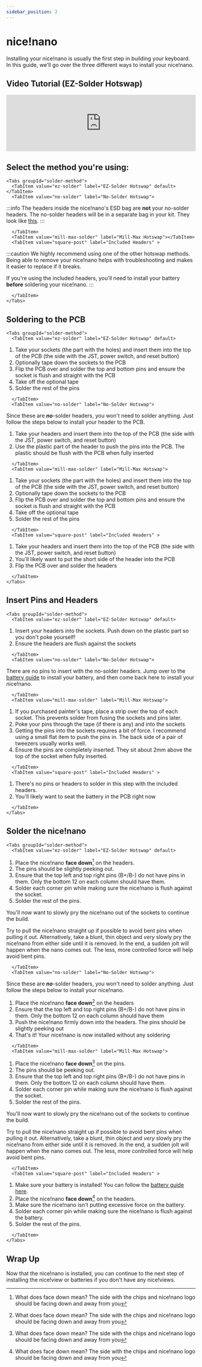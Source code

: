 ```yaml
---
sidebar_position: 2
---
```



# nice!nano

Installing your nice!nano is usually the first step in building your keyboard. In this guide, we'll go over the three different ways to install your nice!nano.

## Video Tutorial (EZ-Solder Hotswap)

<iframe style={{maxWidth: "640px", aspectRatio: "16/9"}} width="100%" height="auto" src="https://www.youtube.com/embed/-H9ObTrR53o" title="YouTube video player" frameborder="0" allow="accelerometer; autoplay; clipboard-write; encrypted-media; gyroscope; picture-in-picture; web-share" allowfullscreen></iframe>

## Select the method you're using:

```mdx-code-block
<Tabs groupId="solder-method">
  <TabItem value="ez-solder" label="EZ-Solder Hotswap" default></TabItem>
  <TabItem value="no-solder" label="No-Solder Hotswap">
```
:::info
The headers inside the nice!nano's ESD bag are **not** your no-solder headers. The no-solder headers will be in a separate bag in your kit. They look like [this](https://typeractive.xyz/products/no-solder-spring-headers).
:::
```mdx-code-block
  </TabItem>
  <TabItem value="mill-max-solder" label="Mill-Max Hotswap"></TabItem>
  <TabItem value="square-post" label="Included Headers" >
```
:::caution
We highly recommend using one of the other hotswap methods. Being able to remove your nice!nano helps with troubleshooting and makes it easier to replace if it breaks. 

If you're using the included headers, you'll need to install your battery **before** soldering your nice!nano.
:::
```mdx-code-block
  </TabItem>
</Tabs>
```

## Soldering to the PCB

```mdx-code-block
<Tabs groupId="solder-method">
  <TabItem value="ez-solder" label="EZ-Solder Hotswap" default>
```
  1. Take your sockets (the part with the holes) and insert them into the top of the PCB (the side with the JST, power switch, and reset button)
  2. Optionally tape down the sockets to the PCB
  3. Flip the PCB over and solder the top and bottom pins and ensure the socket is flush and straight with the PCB
  4. Take off the optional tape
  5. Solder the rest of the pins
```mdx-code-block
  </TabItem>
  <TabItem value="no-solder" label="No-Solder Hotswap">
```
Since these are ***no***-solder headers, you won't need to solder anything. Just follow the steps below to install your header to the PCB.
  1. Take your headers and insert them into the top of the PCB (the side with the JST, power switch, and reset button)
  2. Use the plastic part of the header to push the pins into the PCB. The plastic should be flush with the PCB when fully inserted
```mdx-code-block
  </TabItem>
  <TabItem value="mill-max-solder" label="Mill-Max Hotswap">
```
  1. Take your sockets (the part with the holes) and insert them into the top of the PCB (the side with the JST, power switch, and reset button)
  2. Optionally tape down the sockets to the PCB
  3. Flip the PCB over and solder the top and bottom pins and ensure the socket is flush and straight with the PCB
  4. Take off the optional tape
  5. Solder the rest of the pins
```mdx-code-block
  </TabItem>
  <TabItem value="square-post" label="Included Headers" >
```
  1. Take your headers and insert them into the top of the PCB (the side with the JST, power switch, and reset button)
  2. You'll likely want to put the short side of the header into the PCB
  4. Flip the PCB over and solder the headers
```mdx-code-block
  </TabItem>
</Tabs>
```

## Insert Pins and Headers

```mdx-code-block
<Tabs groupId="solder-method">
  <TabItem value="ez-solder" label="EZ-Solder Hotswap" default>
```
  1. Insert your headers into the sockets. Push down on the plastic part so you don't poke yourself!
  2. Ensure the headers are flush against the sockets
```mdx-code-block
  </TabItem>
  <TabItem value="no-solder" label="No-Solder Hotswap">
```
There are no pins to insert with the no-solder headers. Jump over to the [battery guide](./batteries) to install your battery, and then come back here to install your nice!nano.
```mdx-code-block
  </TabItem>
  <TabItem value="mill-max-solder" label="Mill-Max Hotswap">
```
  1. If you purchased painter's tape, place a strip over the top of each socket. This prevents solder from fusing the sockets and pins later.
  2. Poke your pins through the tape (if there is any) and into the sockets
  3. Getting the pins into the sockets requires a bit of force. I recommend using a small flat item to push the pins in. The back side of a pair of tweezers usually works well.
  4. Ensure the pins are completely inserted. They sit about 2mm above the top of the socket when fully inserted.
```mdx-code-block
  </TabItem>
  <TabItem value="square-post" label="Included Headers" >
```
  1. There's no pins or headers to solder in this step with the included headers.
  2. You'll likely want to seat the battery in the PCB right now
```mdx-code-block
  </TabItem>
</Tabs>
```

## Solder the nice!nano

```mdx-code-block
<Tabs groupId="solder-method">
  <TabItem value="ez-solder" label="EZ-Solder Hotswap" default>
```
  1. Place the nice!nano **face down**[^1] on the headers.
  2. The pins should be slightly peeking out. 
  3. Ensure that the top left and top right pins (B+/B-) do not have pins in them. Only the bottom 12 on each column should have them.
  4. Solder each corner pin while making sure the nice!nano is flush against the socket.
  5. Solder the rest of the pins.
  
You'll now want to slowly pry the nice!nano out of the sockets to continue the build.

Try to pull the nice!nano straight up if possible to avoid bent pins when pulling it out. Alternatively, take a blunt, thin object and *very* slowly pry the nice!nano from either side until it is removed. In the end, a sudden jolt will happen when the nano comes out. The less, more controlled force will help avoid bent pins.
```mdx-code-block
  </TabItem>
  <TabItem value="no-solder" label="No-Solder Hotswap">
```
Since these are ***no***-solder headers, you won't need to solder anything. Just follow the steps below to install your nice!nano.

  1. Place the nice!nano **face down**[^1] on the headers
  2. Ensure that the top left and top right pins (B+/B-) do not have pins in them. Only the bottom 12 on each column should have them
  3. Push the nice!nano firmly down into the headers. The pins should be slightly peeking out
  4. That's it! Your nice!nano is now installed without any soldering
```mdx-code-block
  </TabItem>
  <TabItem value="mill-max-solder" label="Mill-Max Hotswap">
```
  1. Place the nice!nano **face down**[^1] on the pins.
  2. The pins should be peeking out. 
  3. Ensure that the top left and top right pins (B+/B-) do not have pins in them. Only the bottom 12 on each column should have them.
  4. Solder each corner pin while making sure the nice!nano is flush against the socket.
  5. Solder the rest of the pins.
  
You'll now want to slowly pry the nice!nano out of the sockets to continue the build.

Try to pull the nice!nano straight up if possible to avoid bent pins when pulling it out. Alternatively, take a blunt, thin object and *very* slowly pry the nice!nano from either side until it is removed. In the end, a sudden jolt will happen when the nano comes out. The less, more controlled force will help avoid bent pins.
```mdx-code-block
  </TabItem>
  <TabItem value="square-post" label="Included Headers" >
```
  1. Make sure your battery is installed! You can follow the [battery guide here](./batteries).
  2. Place the nice!nano **face down**[^1] on the headers.
  3. Make sure the nice!nano isn't putting excessive force on the battery.
  4. Solder each corner pin while making sure the nice!nano is flush against the battery.
  5. Solder the rest of the pins.
```mdx-code-block
  </TabItem>
</Tabs>
```

## Wrap Up

Now that the nice!nano is installed, you can continue to the next step of installing the nice!view or batteries if you don't have any nice!views.

[^1]: What does face down mean? The side with the chips and nice!nano logo should be facing down and away from you

